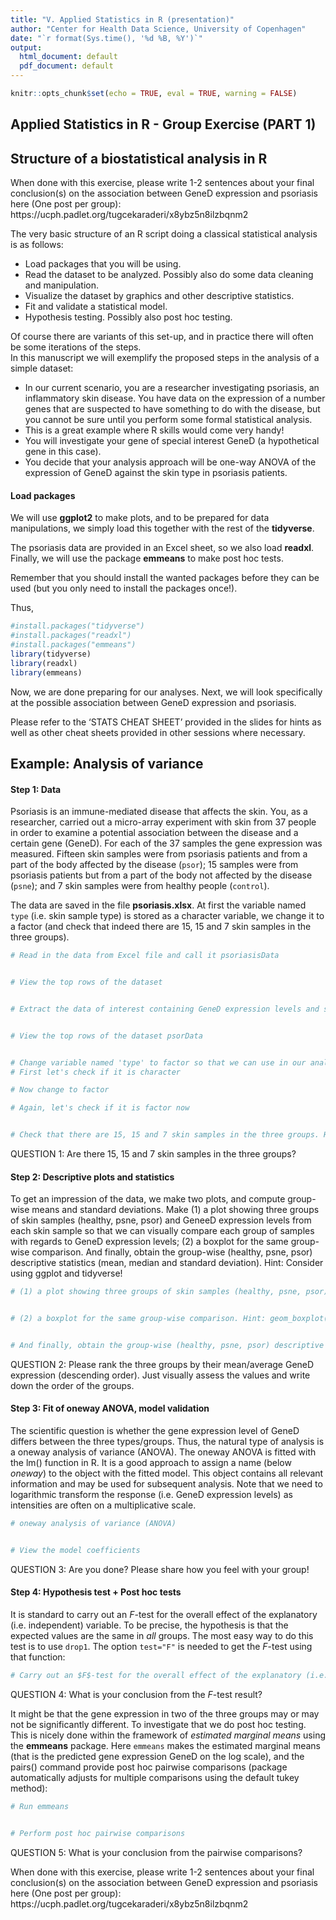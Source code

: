 ```yaml
---
title: "V. Applied Statistics in R (presentation)"
author: "Center for Health Data Science, University of Copenhagen"
date: "`r format(Sys.time(), '%d %B, %Y')`"
output:
  html_document: default
  pdf_document: default
---
```


```r
knitr::opts_chunk$set(echo = TRUE, eval = TRUE, warning = FALSE)
```

## Applied Statistics in R - Group Exercise (PART 1)


## Structure of a biostatistical analysis in R

When done with this exercise, please write 1-2 sentences about your final conclusion(s) on the association between GeneD expression and psoriasis here (One post per group): https://ucph.padlet.org/tugcekaraderi/x8ybz5n8ilzbqnm2


The very basic structure of an R script doing a classical statistical analysis is as follows:

*  Load packages that you will be using.   
*  Read the dataset to be analyzed. Possibly also do some data cleaning and manipulation.   
*  Visualize the dataset by graphics and other descriptive statistics.   
*  Fit and validate a statistical model.   
*  Hypothesis testing. Possibly also post hoc testing.

Of course there are variants of this set-up, and in practice there will often be some iterations of the steps.   
In this manuscript we will exemplify the proposed steps in the analysis of a simple dataset:   

* In our current scenario, you are a researcher investigating psoriasis, an inflammatory skin disease. You have data on the expression of a number genes that are suspected to have something to do with the disease, but you cannot be sure until you perform some formal statistical analysis. 
* This is a great example where R skills would come very handy! 
* You will investigate your gene of special interest GeneD (a hypothetical gene in this case).
* You decide that your analysis approach will be one-way ANOVA of the expression of GeneD against the skin type in psoriasis patients.




####  Load packages

We will use **ggplot2** to make plots, and to be prepared for data manipulations, we simply load this together with the rest of the **tidyverse**. 

The psoriasis data are provided in an Excel sheet, so we also load **readxl**. Finally, we will use the package **emmeans** to make post hoc tests.

Remember that you should install the wanted packages before they can be used (but you only need to install the packages once!). 

Thus,
```r
#install.packages("tidyverse")
#install.packages("readxl")
#install.packages("emmeans")
library(tidyverse)
library(readxl)
library(emmeans)
```

Now, we are done preparing for our analyses. Next, we will look specifically at the possible association between GeneD expression and psoriasis.

Please refer to the 'STATS CHEAT SHEET' provided in the slides for hints as well as other cheat sheets provided in other sessions where necessary.


## Example: Analysis of variance

#### Step 1: Data

Psoriasis is an immune-mediated disease that affects the skin. You, as a researcher, carried out a micro-array experiment with skin from 37 people in order to examine a potential association between the disease and a certain gene (GeneD). For each of the 37 samples the gene expression was measured. Fifteen skin samples were from psoriasis patients and from a part of the body affected by the disease (`psor`); 15 samples were from psoriasis patients but from a part of the body not affected by the disease (`psne`); and 7 skin samples were from healthy people (`control`).  

The data are saved in the file **psoriasis.xlsx**. At first the variable named `type` (i.e. skin sample type) is stored as a character variable, we change it to a factor (and check that indeed there are 15, 15 and 7 skin samples in the three groups).

```r
# Read in the data from Excel file and call it psoriasisData


# View the top rows of the dataset


# Extract the data of interest containing GeneD expression levels and skin sample type from the dataset and call this subset psorData


# View the top rows of the dataset psorData


# Change variable named 'type' to factor so that we can use in our analysis in the nextt steps
# First let's check if it is character

# Now change to factor

# Again, let's check if it is factor now


# Check that there are 15, 15 and 7 skin samples in the three groups. Hint: count()

```


QUESTION 1: Are there 15, 15 and 7 skin samples in the three groups?




#### Step 2: Descriptive plots and statistics

To get an impression of the data, we make two plots, and compute group-wise means and standard deviations. Make (1) a plot showing three groups of skin samples (healthy, psne, psor) and GeneeD expression levels from each skin sample so that we can visually compare each group of samples with regards to GeneD expression levels; (2) a boxplot for the same group-wise comparison. And finally, obtain the group-wise (healthy, psne, psor) descriptive statistics (mean, median and standard deviation). Hint: Consider using ggplot and tidyverse!

```r
# (1) a plot showing three groups of skin samples (healthy, psne, psor) and GeneD expression levels from each skin sample


# (2) a boxplot for the same group-wise comparison. Hint: geom_boxplot()


# And finally, obtain the group-wise (healthy, psne, psor) descriptive statistics (mean, median and standard deviation). Hint: group_by()

```

QUESTION 2: Please rank the three groups by their mean/average GeneD expression (descending order). Just visually assess the values and write down the order of the groups. 


#### Step 3: Fit of oneway ANOVA, model validation

The scientific question is whether the gene expression level of GeneD differs between the three types/groups. Thus, the natural type of analysis is a oneway analysis of variance (ANOVA). The oneway ANOVA is fitted with the lm() function in R. It is a good approach to assign a name (below *oneway*) to the object with the fitted model. This object contains all relevant information and may be used for subsequent analysis. Note that we need to logarithmic transform the response (i.e. GeneD expression levels) as intensities are often on a multiplicative scale.

```r
# oneway analysis of variance (ANOVA)


# View the model coefficients

```

QUESTION 3: Are you done? Please share how you feel with your group!



#### Step 4: Hypothesis test + Post hoc tests

It is standard to carry out an $F$-test for the overall effect of the explanatory (i.e. independent) variable. To be precise, the hypothesis is that the expected values are the same in _all_ groups. The most easy way to do this test is to use `drop1`. The option `test="F"` is needed to get the $F$-test using that function:

```r
# Carry out an $F$-test for the overall effect of the explanatory (i.e. independent) variable

```

QUESTION 4: What is your conclusion from the $F$-test result? 

It might be that the gene expression in two of the three groups may or may not be significantly different. To investigate that we do post hoc testing. This is nicely done within the framework of *estimated marginal means* using the **emmeans** package. Here `emmeans` makes the estimated marginal means (that is the predicted gene expression GeneD on the log scale), and the pairs() command provide post hoc pairwise comparisons (package automatically adjusts for multiple comparisons using the default tukey method):

```r
# Run emmeans


# Perform post hoc pairwise comparisons

```

QUESTION 5: What is your conclusion from the pairwise comparisons?

When done with this exercise, please write 1-2 sentences about your final conclusion(s) on the association between GeneD expression and psoriasis here (One post per group): https://ucph.padlet.org/tugcekaraderi/x8ybz5n8ilzbqnm2
